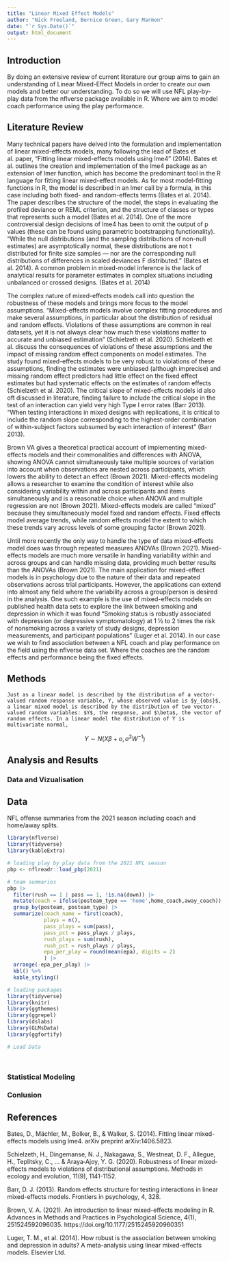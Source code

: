 ```yaml
---
title: "Linear Mixed Effect Models"
author: "Nick Freeland, Bernice Green, Gary Marmon"
date: "`r Sys.Date()`"
output: html_document
---
```


## Introduction
By doing an extensive review of current literature our group aims to gain an understanding of Linear Mixed-Effect Models in order to create our own models and better our understanding. To do so we will use NFL play-by-play data from the nflverse package available in R. Where we aim to model coach performance using the play performance. 

## Literature Review

  Many technical papers have delved into the formulation and implementation of linear mixed-effects models, many following the lead of Bates et al. paper, "Fitting linear mixed-effects models using lme4" (2014). Bates et al. outlines the creation and implementation of the lme4 package as an extension of lmer function, which has become the predominant tool in the R language for fitting linear mixed-effect models. As for most model-fitting functions in R, the model is described in an lmer call by a formula, in this case including both fixed- and random-effects terms (Bates et al. 2014). The paper describes the structure of the model, the steps in evaluating the profiled deviance or REML criterion, and the structure of classes or types that represents such a model (Bates et al. 2014). One of the more controversial design decisions of lme4 has been to omit the output of p values (these can be found using parametric bootstrapping functionality). "While the null distributions (and the sampling distributions of non-null estimates) are asymptotically normal, these distributions are not t distributed for finite size samples — nor are the corresponding null distributions of differences in scaled deviances F distributed." (Bates et al. 2014). A common problem in mixed-model inference is the lack of analytical results for parameter estimates in complex situations including unbalanced or crossed designs. (Bates et al. 2014)
  
  The complex nature of mixed-effects models call into question the robustness of these models and brings more focus to the model assumptions. "Mixed-effects models involve complex fitting procedures and make several assumptions, in particular about the distribution of residual and random effects. Violations of these assumptions are common in real datasets, yet it is not always clear how much these violations matter to accurate and unbiased estimation" (Schielzeth et al. 2020).  Schielzeth et al. discuss the consequences of violations of these assumptions and the impact of missing random effect components on model estimates. The study found mixed-effects models to be very robust to violations of these assumptions, finding the estimates were unbiased (although imprecise) and missing random effect predictors had little effect on the fixed effect estimates but had systematic effects on the estimates of random effects (Schielzeth et al. 2020). The critical slope of mixed-effects models id also oft discussed in literature, finding failure to include the critical slope in the test of an interaction can yield very high Type I error rates (Barr 2013). "When testing interactions in mixed designs with replications, it is critical to include the random slope corresponding to the highest-order combination of within-subject factors subsumed by each interaction of interest" (Barr 2013).
    
  Brown VA gives a theoretical practical account of implementing mixed-effects models and their commonalities and differences with ANOVA, showing ANOVA cannot simultaneously take multiple sources of variation into account when observations are nested across participants, which lowers the ability to detect an effect (Brown 2021). Mixed-effects modeling allows a researcher to examine the condition of interest while also considering variability within and across participants and items simultaneously and is a reasonable choice when ANOVA and multiple regression are not (Brown 2021). Mixed-effects models are called “mixed” because they simultaneously model fixed and random effects. Fixed effects model average trends, while random effects model the extent to which these trends vary across levels of some grouping factor (Brown 2021).

  Until more recently the only way to handle the type of data mixed-effects model does was through repeated measures ANOVAs (Brown 2021). Mixed-effects models are much more versatile in handling variability within and across groups and can handle missing data, providing much better results than the ANOVAs (Brown 2021). The main application for mixed-effect models is in psychology due to the nature of their data and repeated observations across trial participants. However, the applications can extend into almost any field where the variability across a group/person is desired in the analysis. One such example is the use of mixed-effects models on published health data sets to explore the link between smoking and depression in which it was found “Smoking status is robustly associated with depression (or depressive symptomatology) at 1 ½ to 2 times the risk of nonsmoking across a variety of study designs, depression measurements, and participant populations” (Luger et al. 2014). In our case we wish to find association between a NFL coach and play performance on the field using the nflverse data set. Where the coaches are the random effects and performance being the fixed effects.  


## Methods

    Just as a linear model is described by the distribution of a vector-valued random response variable, Y, whose observed value is $y_{obs}$, a linear mixed model is described by the distribution of two vector-valued random variables: $Y$, the response, and $\beta$, the vector of random effects. In a linear model the distribution of Y is multivariate normal,

$$
Y ∼ N(Xβ + o, σ^2 W^{-1})
$$


## Analysis and Results
### Data and Vizualisation
## Data

NFL offense summaries from the 2021 season including coach and home/away splits.

```r
library(nflverse)
library(tidyverse)
library(kableExtra)
```


```r
# loading play by play data from the 2021 NFL season
pbp <- nflreadr::load_pbp(2021)

# team summaries 
pbp |>
  filter(rush == 1 | pass == 1, !is.na(down)) |>
  mutate(coach = ifelse(posteam_type == 'home',home_coach,away_coach)) |>
  group_by(posteam, posteam_type) |>
  summarize(coach_name = first(coach),
            plays = n(),
            pass_plays = sum(pass),
            pass_pct = pass_plays / plays,
            rush_plays = sum(rush),
            rush_pct = rush_plays / plays,
            epa_per_play = round(mean(epa), digits = 2)
            ) |>
  arrange(-epa_per_play) |>
  kbl() %>%
  kable_styling()
```

```r
# loading packages 
library(tidyverse)
library(knitr)
library(ggthemes)
library(ggrepel)
library(dslabs)
library(GLMsData)
library(ggfortify)
```


```r
# Load Data

  

```

### Statistical Modeling

### Conlusion

## References
Bates, D., Mächler, M., Bolker, B., & Walker, S. (2014). Fitting linear mixed-effects models using lme4. arXiv preprint arXiv:1406.5823.

Schielzeth, H., Dingemanse, N. J., Nakagawa, S., Westneat, D. F., Allegue, H., Teplitsky, C., ... & Araya‐Ajoy, Y. G. (2020). Robustness of linear mixed‐effects models to violations of distributional assumptions. Methods in ecology and evolution, 11(9), 1141-1152.

Barr, D. J. (2013). Random effects structure for testing interactions in linear mixed-effects models. Frontiers in psychology, 4, 328.

Brown, V. A. (2021). An introduction to linear mixed-effects modeling in R. Advances in Methods and Practices in Psychological Science, 4(1), 251524592096035. https://doi.org/10.1177/2515245920960351

Luger, T. M., et al. (2014). How robust is the association between smoking and depression in adults? A meta-analysis using linear mixed-effects models. Elsevier Ltd.
